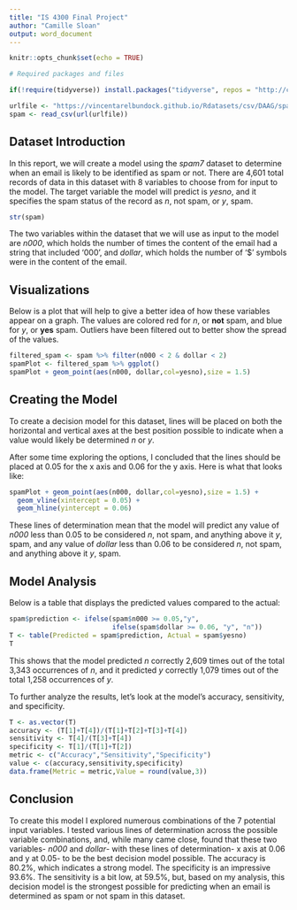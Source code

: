 ```yaml
---
title: "IS 4300 Final Project"
author: "Camille Sloan"
output: word_document
---
```


```r
knitr::opts_chunk$set(echo = TRUE)
```



```r
# Required packages and files

if(!require(tidyverse)) install.packages("tidyverse", repos = "http://cran.us.r-project.org")

urlfile <- "https://vincentarelbundock.github.io/Rdatasets/csv/DAAG/spam7.csv"
spam <- read_csv(url(urlfile))
```

## Dataset Introduction

In this report, we will create a model using the *spam7* dataset to determine when an email is likely to be identified as spam or not. There are 4,601 total records of data in this dataset with 8 variables to choose from for input to the model. The target variable the model will predict is *yesno*, and it specifies the spam status of the record as *n*, not spam, or *y*, spam.

```r
str(spam)
```

The two variables within the dataset that we will use as input to the model are *n000*, which holds the number of
times the content of the email had a string that included '000', and *dollar*, which holds the number of '$' symbols were in the content of the email. 

## Visualizations

Below is a plot that will help to give a better idea of how these variables appear on a graph. The values are colored red for *n*, or **not** spam, and blue for *y*, or **yes** spam. Outliers have been filtered out to better show the spread of the values.

```r
filtered_spam <- spam %>% filter(n000 < 2 & dollar < 2)
spamPlot <- filtered_spam %>% ggplot()
spamPlot + geom_point(aes(n000, dollar,col=yesno),size = 1.5)
```

## Creating the Model

To create a decision  model for this dataset, lines will be placed on both the horizontal and vertical axes at the best position possible to indicate when a value would likely be determined *n* or *y*. 

After some time exploring the options, I concluded that the lines should be placed at 0.05 for the x axis and 0.06 for the y axis. Here is what that looks like:

```r
spamPlot + geom_point(aes(n000, dollar,col=yesno),size = 1.5) +
  geom_vline(xintercept = 0.05) +
  geom_hline(yintercept = 0.06)
```

These lines of determination mean that the model will predict any value of *n000* less than 0.05 to be considered *n*, not spam, and anything above it *y*, spam, and any value of *dollar* less than 0.06 to be considered *n*, not spam, and anything above it *y*, spam. 

## Model Analysis

Below is a table that displays the predicted values compared to the actual:

``` r
spam$prediction <- ifelse(spam$n000 >= 0.05,"y",
                          ifelse(spam$dollar >= 0.06, "y", "n"))
T <- table(Predicted = spam$prediction, Actual = spam$yesno)
T
```

This shows that the model predicted *n* correctly 2,609 times out of the total 3,343 occurrences of *n*, and it predicted *y* correctly 1,079 times out of the total 1,258 occurrences of *y*. 

To further analyze the results, let's look at the model's accuracy, sensitivity, and specificity.

```r
T <- as.vector(T)
accuracy <- (T[1]+T[4])/(T[1]+T[2]+T[3]+T[4]) 
sensitivity <- T[4]/(T[3]+T[4])
specificity <- T[1]/(T[1]+T[2])
metric <- c("Accuracy","Sensitivity","Specificity")
value <- c(accuracy,sensitivity,specificity)
data.frame(Metric = metric,Value = round(value,3))
```
## Conclusion

To create this model I explored numerous combinations of the 7 potential input variables. I tested various lines of determination across the possible variable combinations, and, while many came close, found that these two variables- *n000* and *dollar*- with these lines of determination- x axis at 0.06 and y at 0.05- to be the best decision model possible. The accuracy is 80.2%, which indicates a strong model. The specificity is an impressive 93.6%. The sensitivity is a bit low, at 59.5%, but, based on my analysis, this decision model is the strongest possible for predicting when an email is determined as spam or not spam in this dataset. 